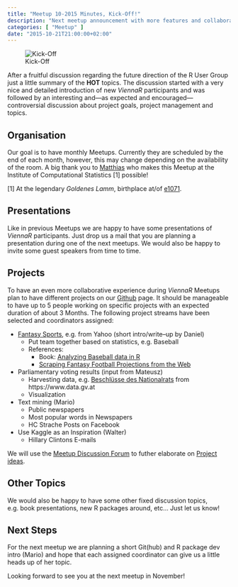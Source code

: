 ```yaml
---
title: "Meetup 10-2015 Minutes, Kick-Off!"
description: "Next meetup announcement with more features and collaboration."
categories: [ "Meetup" ]
date: "2015-10-21T21:00:00+02:00"
---
```


![Kick-Off](/images/Kickoff-Charlie-Brown.gif)

After a fruitful discussion regarding the future direction of the R User Group just a little summary of the **HOT** topics. The discussion started  with a very nice and detailed introduction of new *ViennaR* participants and was followed by an interesting and---as expected and encouraged---controversial discussion about project goals, project management and topics.

<!--more-->

## Organisation
Our goal is to have monthly Meetups. Currently they are scheduled by the end of each month, however, this may change depending on the availability of the room. A big thank you to [Matthias](http://www.statistik.tuwien.ac.at/public/templ) who makes this Meetup at the Institute of Computational Statistics [1] possible! 

[1] At the legendary *Goldenes Lamm*, birthplace at/of [e1071](https://cran.r-project.org/web/packages/e1071/index.html).

## Presentations
Like in previous Meetups we are happy to have some presentations of *ViennaR* participants. Just drop us a mail that you are planning a presentation during one of the next meetups. We would also be happy to invite some guest speakers from time to time.

## Projects
To have an even more collaborative experience during *ViennaR* Meetups plan to have different projects on our [Github](https://github.com/viennar) page. It should be manageable to have up to 5 people working on specific projects with an expected duration of about 3 Months.
The following project streams have been selected and coordinators assigned:

- [Fantasy Sports](https://en.wikipedia.org/wiki/Fantasy_sport), e.g. from Yahoo (short intro/write--up by Daniel)
	- Put team together based on statistics, e.g. Baseball
	- References:
	  - Book: [Analyzing Baseball data in R](http://www.amazon.com/Analyzing-Baseball-Data-Chapman-Series/dp/1466570229)
	  - [Scraping Fantasy Football Projections from the Web](http://fantasyfootballanalytics.net/2014/06/scraping-fantasy-football-projections.html)
- Parliamentary voting results (input from Mateusz)
	- Harvesting data, e.g. [Beschlüsse des Nationalrats](https://www.data.gv.at/katalog/dataset/1a3c44a8-7361-4dc7-ac0d-6ec19ddba191) from https://www.data.gv.at
	- Visualization
- Text mining (Mario)
	- Public newspapers
	- Most popular words in Newspapers
	- HC Strache Posts on Facebook
- Use Kaggle as an Inspiration (Walter)
	- Hillary Clintons E-mails

We will use the [Meetup Discussion Forum](http://www.meetup.com/ViennaR/messages/boards/forum/2693272) to futher elaborate on [Project ideas](http://www.meetup.com/ViennaR/messages/boards/thread/49348746).

## Other Topics
We would also be happy to have some other fixed discussion topics, e.g. book presentations, new R packages around, etc...
Just let us know!

## Next Steps
For the next meetup we are planning a short Git(hub) and R package dev intro (Mario) and hope that each assigned coordinator can give us a little heads up of her topic.

Looking forward to see you at the next meetup in November!
